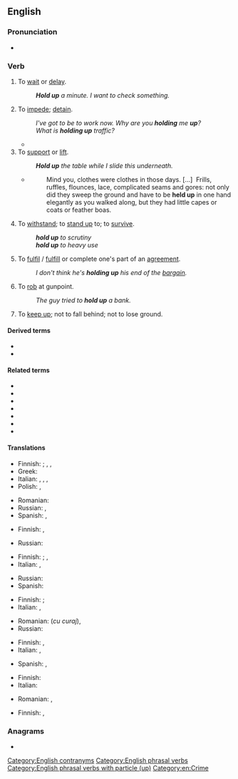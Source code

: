 {{also|holdup|hold-up}}
==English==

===Pronunciation===
* {{audio|en|en-au-hold up.ogg|Audio (AU)}}

===Verb===
{{en-verb|holds up|holding up|held up}}

# {{lb|en|idiomatic|intransitive}} To [[wait]] or [[delay]].
#: '''''Hold up''' a minute. I want to check something.''
# {{lb|en|transitive}} To [[impede]]; [[detain]].
#: ''I've got to be to work now. Why are you '''holding''' me '''up'''?''
#: ''What is '''holding up''' traffic?''
#* {{quote-journal|en|date=May 13, 2012|author=Andrew Benson|work=BBC Sport
|title=[http://www.bbc.co.uk/sport/0/formula1/18051941 Williams's Pastor Maldonado takes landmark Spanish Grand Prix win]
|passage=It worked to perfection. Ferrari's decision not to stop on the next lap simply made life easier, especially when Alonso was '''held up''' by Marussia's Charles Pic during that period - for which the Frenchman earned a drive-through penalty.}}
# To [[support]] or [[lift]].
#: '''''Hold up''' the table while I slide this underneath.''
#* {{RQ:Chrsty Atbgrfy|II|4}}
#*: Mind you, clothes were clothes in those days. [&hellip;]&nbsp; Frills, ruffles, flounces, lace, complicated seams and gores: not only did they sweep the ground and have to be '''held up''' in one hand elegantly as you walked along, but they had little capes or coats or feather boas.
# {{lb|en|idiomatic}} To [[withstand]]; to [[stand up]] to; to [[survive]].
#: '''''hold up''' to scrutiny''
#: '''''hold up''' to heavy use''
# {{lb|en|idiomatic}} To [[fulfil]] / [[fulfill]] or complete one's part of an [[agreement]].
#: ''I don't think he's '''holding up''' his end of the [[bargain]].''
# {{lb|en|idiomatic}} To [[rob]] at gunpoint.
#: ''The guy tried to '''hold up''' a bank.''
# To [[keep up]]; not to fall behind; not to lose ground.
#: {{rfquotek|Collier}}

====Derived terms====
* {{l|en|hold up to}}
* {{l|en|hold up one's end}}

====Related terms====
* {{l|en|hang up}}
* {{l|en|hold off}}
* {{l|en|hold it}}
* {{l|en|hold-up}}
* {{l|en|uphold}}
* {{l|en|stick up}}
* {{l|en|forhold}}

====Translations====
{{trans-top|to wait or delay}}
* Finnish: {{t+|fi|odottaa}} {{qualifier|to wait}}; {{t|fi|viivästyttää}} {{qualifier|to delay, tr.}}, {{t|fi|viivästyä}}, {{t|fi|[[olla]] [[myöhässä]]}} {{qualifier|to delay, intr.}}
* Greek: {{t+|el|αργώ}}
* Italian: {{t+|it|ritardare}}, {{t+|it|rallentare}}, {{t+|it|frenare}}, {{t+|it|aspettare}}
* Polish: {{t+|pl|wstrzymać}}, {{t+|pl|opóźnić}}
{{trans-mid}}
* Romanian: {{t+|ro|întârzia}}
* Russian: {{t+|ru|задерживать}}, {{t+|ru|ждать|impf}}
* Spanish: {{t+|es|aguaitar}} {{qualifier|Am.}}, {{t+|es|esperar}}
{{trans-bottom}}

{{trans-top|to impede, detain}}
* Finnish: {{t+|fi|pidätellä}}, {{t+|fi|viivyttää}}
{{trans-mid}}
* Russian: {{t+|ru|задерживать}}
{{trans-bottom}}

{{trans-top|to support or lift}}
* Finnish: {{t|fi|kannatella}} {{qualifier|to support}}; {{t+|fi|nostaa}}, {{t+|fi|kohottaa}} {{qualifier|to lift}}
* Italian: {{t+|it|sollevare}}, {{t+|it|alzare}}
{{trans-mid}}
* Russian: {{t+|ru|приподнимать|impf}}
* Spanish: {{t+|es|sostener}}
{{trans-bottom}}

{{trans-top|to withstand; to stand up to; to survive}}
* Finnish: {{t+|fi|kestää}}; {{t+|fi|läpäistä}}
* Italian: {{t+|it|sostenere}}, {{t+|it|fronteggiare}}
{{trans-mid}}
* Romanian: {{t+|ro|înfrunta}} (''cu curaj''), {{t+|ro|stăvili}}
* Russian: {{t+|ru|выдерживать|impf}}
{{trans-bottom}}

{{trans-top|to fulfil / fulfill or complete one's part of an agreement}}
* Finnish: {{t+|fi|täyttää}}, {{t+|fi|noudattaa}}
* Italian: {{t+|it|mantenere}}, {{t|it|attenersi}}
{{trans-mid}}
* Spanish: {{t+|es|mantener}}, {{t+|es|cumplir}}
{{trans-bottom}}

{{trans-top|to rob at gunpoint}}
* Finnish: {{t|fi|[[ryöstää]] [[aseella]] [[uhaten]]}}
* Italian: {{t+|it|rapinare}}
{{trans-mid}}
* Romanian: {{t+|ro|jefui}}, {{t+|ro|prăda}}
{{trans-bottom}}

{{trans-top|to keep up; not to fall behind; not to lose ground}}
* Finnish: {{t|fi|pitää pintansa}}, {{t|fi|[[pysyä]] [[mukana]]}}
{{trans-mid}}
{{trans-bottom}}

===Anagrams===
* {{anagrams|en|a=dhlopu|Uphold|uphold}}

[[Category:English contranyms]]
[[Category:English phrasal verbs]]
[[Category:English phrasal verbs with particle (up)]]
[[Category:en:Crime]]